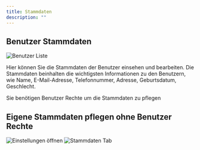 ```yaml
---
title: Stammdaten
description: ""
---
```


## Benutzer Stammdaten

<Frame>
  <img
    className="block"
    src="/images/benutzer-stammdaten.png"
    alt="Benutzer Liste"
  />
</Frame>

Hier können Sie die Stammdaten der Benutzer einsehen und bearbeiten. Die Stammdaten beinhalten die wichtigsten Informationen zu den Benutzern, wie Name, E-Mail-Adresse, Telefonnummer, Adresse, Geburtsdatum, Geschlecht.

<Warning>Sie benötigen Benutzer Rechte um die Stammdaten zu pflegen</Warning>

## Eigene Stammdaten pflegen ohne Benutzer Rechte

<Steps>
  <Step title="Einstellungen">
    <Frame>
      <img
        className="block"
        src="/images/einstellungen.png"
        alt="Einstellungen öffnen"
      />
    </Frame>
  </Step>
  <Step title="Stammdaten Tab">
    <Frame>
      <img
        className="block"
        src="/images/benutzer-stammdaten-einstellungen-2.png"
        alt="Stammdaten Tab"
      />
    </Frame>
  </Step>
</Steps>
